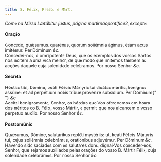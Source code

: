 ```yaml
---
title: S. Félix, Presb. e Márt.
---
```


<em>Como na Missa Lætábitur justus, página martirnaopontifice2, excepto:</em>

<h4 class="text-center">Oração</h4>
<div class="container-fluid">
  <div class="row">
    <div class="col-6 dropcaps text-justify">
      Concéde, quǽsumus, quaténus, quorum sollémnia ágimus, étiam actus
      imitémur. Per Dóminum <em>&c.</em>
    </div>
    <div class="col-6 dropcaps text-justify">
      Concedei-nos, ó omnipotente Deus, que os exemplos dos vossos Santos nos
      incitem a uma vida melhor, de que modo que imitemos também as acções
      daquele cuja solenidade celebramos. Por nosso Senhor <em>&c.</em>
    </div>
  </div>
</div>

<h4 class="text-center">Secreta</h4>
<div class="container-fluid">
  <div class="row">
    <div class="col-6 dropcaps text-justify">
      Hóstias tibi, Dómine, beáti Félicis Mártyris tui dicátas méritis, benígnus
      assúme: et ad perpétuum nobis tríbue proveníre subsídium. Per Dóminum{" "}
      <em>&c.</em>
    </div>
    <div class="col-6 dropcaps text-justify">
      Aceitai benignamente, Senhor, as hóstias que Vos oferecemos em honra dos
      méritos do B. Félix, vosso Mártir, e permiti que nos alcancem o vosso
      perpétuo auxílio. Por nosso Senhor <em>&c.</em>
    </div>
  </div>
</div>

<h4 class="text-center">Postcomúnio</h4>
<div class="container-fluid">
  <div class="row">
    <div class="col-6 dropcaps text-justify">
      Quǽsumus, Dómine, salutáribus repléti mystériis: ut, beáti Félicis
      Mártyris tui, cujus sollémnia celebrámus, oratiónibus adjuvémur. Per
      Dóminum <em>&c.</em>
    </div>
    <div class="col-6 dropcaps text-justify">
      Havendo sido saciados com os salutares dons, dignai-Vos conceder-nos,
      Senhor, que sejamos auxiliados pelas orações do vosso B. Mártir Félix,
      cuja solenidade celebrámos. Por nosso Senhor <em>&c.</em>
    </div>
  </div>
</div>
